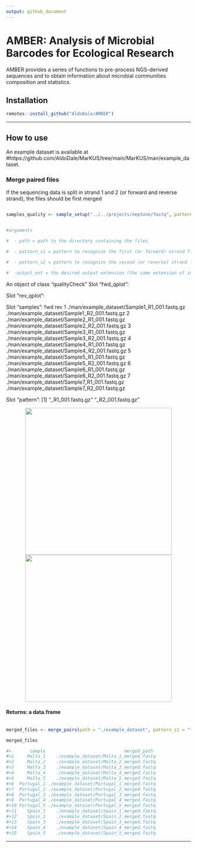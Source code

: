 ```yaml
---
output: github_document
---
```


# AMBER: Analysis of Microbial Barcodes for Ecological Research

AMBER provides a series of functions to pre-process NGS-derived sequences and to obtain information about microbial communities composition and statistics.



## Installation

```r
remotes::install_github("AldoDale/AMBER")
```
---

## How to use

An example dataset is available at #https://github.com/AldoDale/MarKUS/tree/main/MarKUS/man/example_dataset.


### Merge paired files

If the sequencing data is split in strand 1 and 2 (or forward and reverse strand), the files should be first merged

```r

samples_quality <- sample_setup("../../projects/neptune/fastq", patternF = "_L001_R1_001.fastq.gz", patternR = "_L001_R2_001.fastq.gz", nplots = 3)


#arguments

#  - path = path to the directory containing the files.

#  - pattern_s1 = pattern to recognize the first (or forward) strand files.

#  - pattern_s2 = pattern to recognize the second (or reverse) strand files.

#  -output_ext = the desired output extension (the same extension of input files is recommended).
```

An object of class "qualityCheck"
Slot "fwd_qplot":

Slot "rev_qplot":

Slot "samples":
                                            fwd                                           rev
1 ./man/example_dataset/Sample1_R1_001.fastq.gz ./man/example_dataset/Sample1_R2_001.fastq.gz
2 ./man/example_dataset/Sample2_R1_001.fastq.gz ./man/example_dataset/Sample2_R2_001.fastq.gz
3 ./man/example_dataset/Sample3_R1_001.fastq.gz ./man/example_dataset/Sample3_R2_001.fastq.gz
4 ./man/example_dataset/Sample4_R1_001.fastq.gz ./man/example_dataset/Sample4_R2_001.fastq.gz
5 ./man/example_dataset/Sample5_R1_001.fastq.gz ./man/example_dataset/Sample5_R2_001.fastq.gz
6 ./man/example_dataset/Sample6_R1_001.fastq.gz ./man/example_dataset/Sample6_R2_001.fastq.gz
7 ./man/example_dataset/Sample7_R1_001.fastq.gz ./man/example_dataset/Sample7_R2_001.fastq.gz

Slot "pattern":
[1] "_R1_001.fastq.gz" "_R2_001.fastq.gz"


<p align="center">
  <img src="AMBER/man/example_figures/fwd_plot.png" width="400" />
  <img src="AMBER/man/example_figures/rev_plot.png" width="400" />
</p>



#### Returns: a data.frame
```r

merged_files <- merge_pairs(path = "./example_dataset", pattern_s1 = "*_R1.fastq", "*_R2.fastq", output_ext = "fastq")

merged_files

#>       sample                              merged_path
#>1     Malta_1    ./example_dataset/Malta_1_merged.fastq
#>2     Malta_2    ./example_dataset/Malta_2_merged.fastq
#>3     Malta_3    ./example_dataset/Malta_3_merged.fastq
#>4     Malta_4    ./example_dataset/Malta_4_merged.fastq
#>5     Malta_5    ./example_dataset/Malta_5_merged.fastq
#>6  Portugal_1 ./example_dataset/Portugal_1_merged.fastq
#>7  Portugal_2 ./example_dataset/Portugal_2_merged.fastq
#>8  Portugal_3 ./example_dataset/Portugal_3_merged.fastq
#>9  Portugal_4 ./example_dataset/Portugal_4_merged.fastq
#>10 Portugal_5 ./example_dataset/Portugal_5_merged.fastq
#>11    Spain_1    ./example_dataset/Spain_1_merged.fastq
#>12    Spain_2    ./example_dataset/Spain_2_merged.fastq
#>13    Spain_3    ./example_dataset/Spain_3_merged.fastq
#>14    Spain_4    ./example_dataset/Spain_4_merged.fastq
#>15    Spain_5    ./example_dataset/Spain_5_merged.fastq

```
---

